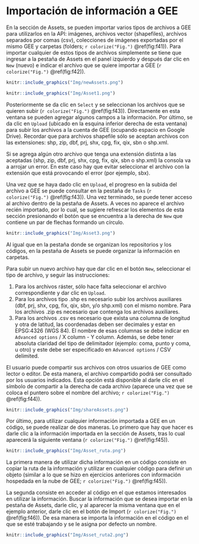 \newpage
# Importación de información a GEE

En la sección de Assets, se pueden importar varios tipos de archivos a GEE para utilizarlos en la API: imágenes, archivos vector (shapefiles), archivos separados por comas (csv), colecciones de imágenes exportadas por el mismo GEE y carpetas (folders; `r colorize("Fig.")` \@ref(fig:f41)). Para importar cualquier de estos tipos de archivos simplemente se tiene que ingresar a la pestaña de Assets en el panel izquierdo y después dar clic en `New` (nuevo) e indicar el archivo que se quiere importar a GEE (`r colorize("Fig.")` \@ref(fig:f42)).

```r
knitr::include_graphics("Img/newAssets.png")
```

```r
knitr::include_graphics("Img/Asset1.png")
```

Posteriormente se da clic en `Select` y se seleccionan los archivos que se quieren subir (`r colorize("Fig.")` \@ref(fig:f43)). Directamente en esta ventana se pueden agregar algunos campos a la información. Por último, se da clic en `Upload` (ubicado en la esquina inferior derecha de esta ventana) para subir los archivos a la cuenta de GEE (ocupando espacio en Google Drive). Recordar que para archivos shapefile sólo se aceptan archivos con las extensiones: shp, zip, dbf, prj, shx, cpg, fix, qix, sbn o shp.xml.

:::: {.bluebox2 data-latex=""}
::: {.awesomeblock data-latex="{5pt}{\faLightbulb}{darkblue}"}
Si se agrega algún otro archivo que tenga una extensión distinta a las aceptadas (shp, zip, dbf, prj, shx, cpg, fix, qix, sbn o shp.xml) la consola va a arrojar un error. En este caso hay que evitar seleccionar el archivo con la extensión que está provocando el error (por ejemplo, sbx).
:::
::::

Una vez que se haya dado clic en `Upload`, el progreso en la subida del archivo a GEE se puede consultar en la pestaña de `Tasks` (`r colorize("Fig.")` \@ref(fig:f43)). Una vez terminado, se puede tener acceso al archivo dentro de la pestaña de Assets. A veces no aparece el archivo recién importado, por lo cual, se sugiere refrescar los elementos de esta sección presionando el botón que se encuentra a la derecha de `New` que contiene un par de flechas formando un círculo.

```r
knitr::include_graphics("Img/Asset3.png")
```

:::: {.bluebox2 data-latex=""}
::: {.awesomeblock data-latex="{5pt}{\faLightbulb}{darkblue}"}
Al igual que en la pestaña donde se organizan los repositorios y los códigos, en la pestaña de Assets se puede organizar la información en carpetas.
:::
::::

Para subir un nuevo archivo hay que dar clic en el botón `New`, seleccionar el tipo de archivo, y seguir las instrucciones:

1. Para los archivos ráster, sólo hace falta seleccionar el archivo correspondiente y dar clic en `Upload`.
2. Para los archivos tipo .shp es necesario subir los archivos auxiliares (dbf, prj, shx, cpg, fix, qix, sbn, y/o shp.xml) con el mismo nombre. Para los archivos .zip es necesario que contenga los archivos auxiliares. 
3. Para los archivos .csv es necesario que exista una columna de longitud y otra de latitud, las coordenadas deben ser decimales y estar en EPSG:4326 (WGS 84). El nombre de esas columnas se debe indicar en `Advanced options` / X column - Y column. Además, se debe tener absoluta claridad del tipo de delimitador (ejemplo: coma, punto y coma, u otro) y este debe ser especificado en `Advanced options` / CSV delimited.

:::: {.bluebox2 data-latex=""}
::: {.awesomeblock data-latex="{5pt}{\faLightbulb}{darkblue}"}
El usuario puede compartir sus archivos con otros usuarios de GEE como lector o editor. De esta manera, el archivo compartido podrá ser consultado por los usuarios indicados. Esta opción está disponible al darle clic en el símbolo de compartir a la derecha de cada archivo (aparece una vez que se coloca el puntero sobre el nombre del archivo; `r colorize("Fig.")` \@ref(fig:f44)).
:::
::::

```r
knitr::include_graphics("Img/shareAssets.png")
```

Por último, para utilizar cualquier información importada a GEE en un código, se puede realizar de dos maneras. Lo primero que hay que hacer es darle clic a la información importada en la sección de Assets, tras lo cual aparecerá la siguiente ventana (`r colorize("Fig.")` \@ref(fig:f45)). 

```r
knitr::include_graphics("Img/Asset_ruta.png")
```

La primera manera de utilizar dicha información en un código consiste en copiar la ruta de la información y utilizar en cualquier código para definir un objeto (similar a lo que se hizo en ejercicios anteriores con información hospedada en la nube de GEE; `r colorize("Fig.")` \@ref(fig:f45)).

La segunda consiste en acceder al código en el que estamos interesados en utilizar la información. Buscar la información que se desea importar en la pestaña de Assets, darle clic, y al aparecer la misma ventana que en el ejemplo anterior, darle clic en el botón de Import (`r colorize("Fig.")` \@ref(fig:f46)). De esa manera se importa la información en el código en el que se esté trabajando y se le asigna por defecto un nombre.

```r
knitr::include_graphics("Img/Asset_ruta2.png")
```
